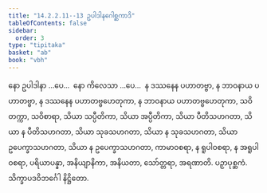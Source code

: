 ```yaml
---
title: "14.2.2.11--13 ဥပါဒါနဂေါစ္ဆကာဒိ"
tableOfContents: false
sidebar:
  order: 3
type: "tipitaka"
basket: "ab"
book: "vbh"
---
```



<DynamicBreadcrumb />

<Paragraph number="2115" book="vbh">
နော ဥပါဒါနာ …ပေ…  နော ကိလေသာ …ပေ…  န ဒဿနေန ပဟာတဗ္ဗာ, န ဘာဝနာယ ပဟာတဗ္ဗာ, န ဒဿနေန ပဟာတဗ္ဗဟေတုကာ, န ဘာဝနာယ ပဟာတဗ္ဗဟေတုကာ, သဝိတက္ကာ, သဝိစာရာ, သိယာ သပ္ပီတိကာ, သိယာ အပ္ပီတိကာ, သိယာ ပီတိသဟဂတာ, သိယာ န ပီတိသဟဂတာ, သိယာ သုခသဟဂတာ, သိယာ န သုခသဟဂတာ, သိယာ ဥပေက္ခာသဟဂတာ, သိယာ န ဥပေက္ခာသဟဂတာ, ကာမာဝစရာ, န ရူပါဝစရာ, န အရူပါဝစရာ, ပရိယာပန္နာ, အနိယျာနိကာ, အနိယတာ, သော်တ္တရာ, အရဏာတိ.

</Paragraph>

<Paragraph number="2116" type="center" book="vbh">
ပဉှာပုစ္ဆကံ.



</Paragraph>

<Paragraph number="2117" type="center" book="vbh">
သိက္ခာပဒဝိဘင်္ဂေါ နိဋ္ဌိတော.
</Paragraph>